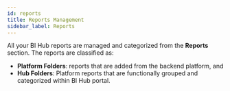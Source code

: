 ```yaml
---
id: reports
title: Reports Management
sidebar_label: Reports
---
```



All your BI Hub reports are managed and categorized from the **Reports** section.
The reports are classified as:

* **Platform Folders**: reports that are added from the backend platform, and 
* **Hub Folders**: Platform reports that are functionally grouped and categorized within BI Hub portal.
